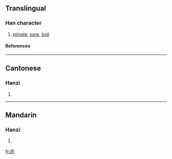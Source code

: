 {{see|癤}}

==Translingual==
===Han character===
{{Han char|rn=104|rad=疒|as=02|sn=7|four=|canj=大尸中 (KSL)}}
# [[pimple]], [[sore]], [[boil]]
====References====
{{Han ref|kx=0769.091|hdz=42659.110|uh=7596|ud=30102}}

----
==Cantonese==
===Hanzi===
{{yue-hanzi|jyut=|y=jit3}}
# {{defn|Cantonese}}

----
==Mandarin==
===Hanzi===
{{cmn-hanzi|tra=癤|pin=[[jié]] (jie2)|wg=chieh<sup>2</sup>}}
# {{defn|Mandarin}}

[[fr:疖]]